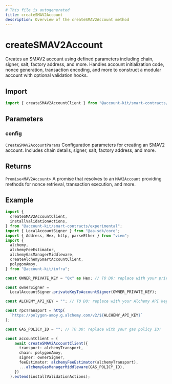 ```yaml
---
# This file is autogenerated
title: createSMAV2Account
description: Overview of the createSMAV2Account method
---
```


# createSMAV2Account

Creates an SMAV2 account using defined parameters including chain, signer, salt, factory address, and more.
Handles account initialization code, nonce generation, transaction encoding, and more to construct a modular account with optional validation hooks.

## Import

```ts
import { createSMAV2AccountClient } from "@account-kit/smart-contracts/experimental";
```

## Parameters

### config

`CreateSMAV2AccountParams`
Configuration parameters for creating an SMAV2 account. Includes chain details, signer, salt, factory address, and more.

## Returns

`Promise<MAV2Account>`
A promise that resolves to an `MAV2Account` providing methods for nonce retrieval, transaction execution, and more.

## Example
```ts
import {
  createSMAV2AccountClient,
  installValidationActions,
} from "@account-kit/smart-contracts/experimental";
import { LocalAccountSigner } from "@aa-sdk/core";
import { Address, Hex, http, parseEther } from "viem";
import {
  alchemy,
  alchemyFeeEstimator,
  alchemyGasManagerMiddleware,
  createAlchemySmartAccountClient,
  polygonAmoy,
} from "@account-kit/infra";

const OWNER_PRIVATE_KEY = "0x" as Hex; // TO DO: replace with your private key!

const ownerSigner =
  LocalAccountSigner.privateKeyToAccountSigner(OWNER_PRIVATE_KEY);

const ALCHEMY_API_KEY = ""; // TO DO: replace with your Alchemy API key!

const rpcTransport = http(
  `https://polygon-amoy.g.alchemy.com/v2/${ALCHEMY_API_KEY}`
);

const GAS_POLICY_ID = ""; // TO DO: replace with your gas policy ID!

const accountClient = (
    await createSMAV2AccountClient({
      transport: alchemyTransport,
      chain: polygonAmoy,
      signer: ownerSigner,
      feeEstimator: alchemyFeeEstimator(alchemyTransport),
      ...alchemyGasManagerMiddleware(GAS_POLICY_ID),
    })
  ).extend(installValidationActions);
```
